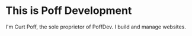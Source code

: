 # This is Poff Development

I'm Curt Poff, the sole proprietor of PoffDev. I build and manage websites.
